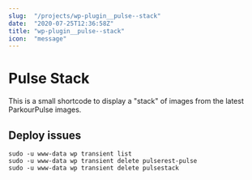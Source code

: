 ```yaml
---
slug:  "/projects/wp-plugin__pulse--stack"
date:  "2020-07-25T12:36:58Z"
title: "wp-plugin__pulse--stack"
icon:  "message"
---
```


# Pulse Stack

This is a small shortcode to display a "stack" of images from the latest ParkourPulse images.

## Deploy issues

```
sudo -u www-data wp transient list
sudo -u www-data wp transient delete pulserest-pulse
sudo -u www-data wp transient delete pulsestack
```